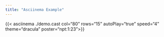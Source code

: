 ```yaml
---
title: "Asciinema Example"
---
```



{{< asciinema ./demo.cast col="80" rows="15" autoPlay="true" speed="4" theme="dracula" poster="npt:1:23">}}
